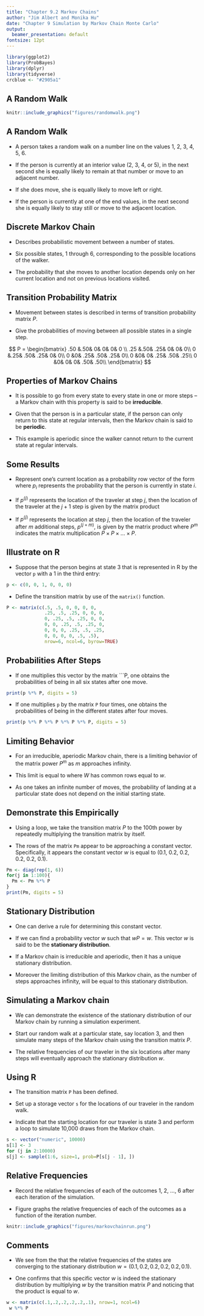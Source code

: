 ```yaml
---
title: "Chapter 9.2 Markov Chains"
author: "Jim Albert and Monika Hu"
date: "Chapter 9 Simulation by Markov Chain Monte Carlo"
output:
  beamer_presentation: default
fontsize: 12pt
---
```


```r
library(ggplot2)
library(ProbBayes)
library(dplyr)
library(tidyverse)
crcblue <- "#2905a1"
```

## A Random Walk

```r
knitr::include_graphics("figures/randomwalk.png")
```

## A Random Walk

- A person takes a random walk on a number line on the values 1, 2, 3, 4, 5, 6. 

- If the person is currently at an interior value (2, 3, 4, or 5), in the next
second she is equally likely to remain at that number or move to an adjacent
number. 

- If she does move, she is equally likely to move left or right. 

- If the
person is currently at one of the end values, in the next second she is
equally likely to stay still or move to the adjacent location.

## Discrete Markov Chain

- Describes
probabilistic movement between a number of states. 

- Six possible states, 1 through 6, corresponding to the possible locations of the
walker. 

- The probability that she moves to another
location depends only on her current location and not on previous locations visited. 

## Transition Probability Matrix

- Movement between states is described in terms of transition probability matrix $P$.

- Give the probabilities  of moving between all possible states
in a single step.

$$
P = \begin{bmatrix} 
.50 &.50& 0& 0& 0& 0 \\
.25 &.50& .25& 0& 0& 0\\
0 &.25& .50& .25& 0& 0\\
0 &0& .25& .50& .25& 0\\
0 &0& 0& .25& .50& .25\\
0 &0& 0& 0& .50& .50\\
\end{bmatrix}
$$

## Properties of Markov Chains

- It is possible to go from every state to every state in one or more steps --
a Markov chain with this property is said to be **irreducible**.

- Given that the
person is in a particular state, if the person can only return to this state at
regular intervals, then the Markov chain is said to be **periodic**. 

- This example is aperiodic since the walker cannot return to the current state at regular intervals.

## Some Results

- Represent one's current location as a probability row vector of the
form
\begin{equation*}
p = (p_1, p_2, p_3, p_4, p_5, p_6),
\end{equation*}
where $p_i$ represents the probability that the person is currently in state $i$. 

- If
$p^{(j)}$ represents the location of the traveler at step $j$, then the location of the
traveler at the $j + 1$ step is given by the matrix product
\begin{equation*}
p^{(j+1)} = p^{(j)} P.
\end{equation*}

- If $p^{(j)}$ represents the location at step $j$, then the location of the traveler after $m$ additional steps, $p^{(j+m)}$, is given by the matrix product
\begin{equation*}
p^{(j+m)} = p^{(j)} P^m,
\end{equation*}
where $P^m$ indicates the matrix multiplication $P \times P \times ... \times P$.

## Illustrate on R

- Suppose that the person begins at state 3 that is represented in R by the vector ```p``` with a 1 in the third entry:

```r
p <- c(0, 0, 1, 0, 0, 0)
```

- Define the transition matrix by use of the ```matrix()```\index{matrix()} function.

```r
P <- matrix(c(.5, .5, 0, 0, 0, 0,
              .25, .5, .25, 0, 0, 0,
              0, .25, .5, .25, 0, 0,
              0, 0, .25, .5, .25, 0,
              0, 0, 0, .25, .5, .25,
              0, 0, 0, 0, .5, .5),
              nrow=6, ncol=6, byrow=TRUE)
```

## Probabilities After Steps

- If one multiplies this vector by the matrix ```P, one obtains the probabilities of being in all six states after one move.

```r
print(p %*% P, digits = 5)
```

- If one multiplies ```p``` by the matrix ```P``` four times, one obtains the probabilities of being in the different states after four moves.

```r
print(p %*% P %*% P %*% P %*% P, digits = 5)
```

## Limiting Behavior

- For an irreducible, aperiodic Markov chain, there is a limiting behavior of the matrix power $P^m$ as $m$ approaches infinity.  

- This limit is equal to
\begin{equation}
W = \lim_{m \rightarrow \infty} P^m,
\end{equation}
where $W$ has common rows equal to $w$.  

- As one takes an infinite number of moves, the probability of landing at a particular state does not depend on the initial starting state.

## Demonstrate this Empirically

- Using a loop, we take the transition matrix $P$ to the 100th power by repeatedly multiplying the transition matrix by itself. 

- The rows of the matrix ```Pm``` appear to be approaching a constant vector.  Specifically, it appears the constant vector $w$ is equal to (0.1, 0.2, 0.2, 0.2, 0.2, 0.1).

```r
Pm <- diag(rep(1, 6))
for(j in 1:100){
  Pm <- Pm %*% P
}
print(Pm, digits = 5)
```

## Stationary Distribution 

- One can derive a rule for determining this constant vector.

- If we can find a probability vector $w$ such that $wP = w$. This vector $w$ is
said to be the **stationary distribution**\. 

- If a Markov chain is irreducible and
aperiodic, then it has a unique stationary distribution. 

- Moreover the limiting
distribution of this Markov chain, as the number of steps approaches infinity,
will be equal to this stationary distribution.

## Simulating a Markov chain

- We can demonstrate the existence of the stationary distribution
of our Markov chain by running a simulation experiment. 

- Start our
random walk at a particular state, say location 3, and then simulate many
steps of the Markov chain using the transition matrix $P$. 

- The relative frequencies
of our traveler in the six locations after many steps will eventually
approach the stationary distribution $w$.

## Using R

- The transition matrix ```P``` has been defined.

- Set up a storage vector ```s``` for the locations of our traveler in the random
walk.  

- Indicate that the starting location for our traveler is state 3 and perform
a loop to simulate 10,000 draws from the Markov chain. 

```r
s <- vector("numeric", 10000)
s[1] <- 3
for (j in 2:10000)
s[j] <- sample(1:6, size=1, prob=P[s[j - 1], ])
```

## Relative Frequencies

- Record the relative frequencies of each of the outcomes 1, 2, ..., 6 after each iteration of the simulation.  

- Figure graphs the relative frequencies of each of the outcomes as a function of the iteration number.


```r
knitr::include_graphics("figures/markovchainrun.png")
```

## Comments

- We see from the  that the relative frequencies of the states are converging
to the stationary distribution $w = (0.1, 0.2, 0.2, 0.2, 0.2, 0.1).$  

- One 
confirms that this specific vector $w$ is indeed the stationary distribution  by multiplying
$w$ by the transition matrix $P$ and noticing that the product is equal to $w$.

```r
w <- matrix(c(.1,.2,.2,.2,.2,.1), nrow=1, ncol=6)
 w %*% P
```
